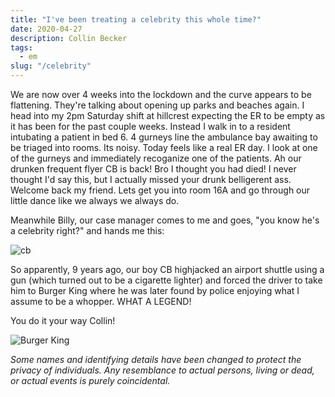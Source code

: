 ```yaml
---
title: "I've been treating a celebrity this whole time?"
date: 2020-04-27
description: Collin Becker
tags:
  - em
slug: "/celebrity"
---
```


We are now over 4 weeks into the lockdown and the curve appears to be flattening. They're talking about opening up parks and beaches again. I head into my 2pm Saturday shift at hillcrest expecting the ER to be empty as it has been for the past couple weeks. Instead I walk in to a resident intubating a patient in bed 6. 4 gurneys line the ambulance bay awaiting to be triaged into rooms. Its noisy. Today feels like a real ER day. I look at one of the gurneys and immediately recoganize one of the patients. Ah our drunken frequent flyer CB is back! Bro I thought you had died! I never thought I'd say this, but I actually missed your drunk belligerent ass. Welcome back my friend. Lets get you into room 16A and go through our little dance like we always we always do.

Meanwhile Billy, our case manager comes to me and goes, "you know he's a celebrity right?" and hands me this: 

![cb](./Collin.jpg)

So apparently, 9 years ago, our boy CB highjacked an airport shuttle using a gun (which turned out to be a cigarette lighter) and forced the driver to take him to Burger King where he was later found by police enjoying what I assume to be a whopper. WHAT A LEGEND! 

You do it your way Collin!

![Burger King](./Burgerking.jpg)

*Some names and identifying details have been changed to protect the privacy of individuals. Any resemblance to actual persons, living or dead, or actual events is purely coincidental.*